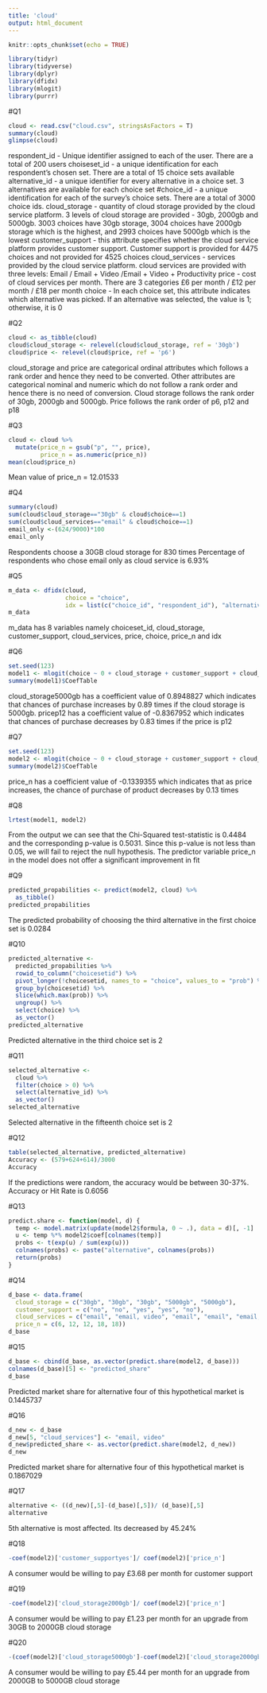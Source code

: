 ```yaml
---
title: 'cloud'
output: html_document
---
```


```r
knitr::opts_chunk$set(echo = TRUE)
```

```r
library(tidyr)
library(tidyverse)
library(dplyr)
library(dfidx)
library(mlogit)
library(purrr)
```
#Q1
```r
cloud <- read.csv("cloud.csv", stringsAsFactors = T)
summary(cloud)
glimpse(cloud)
```
respondent_id - Unique identifier assigned to each of the user. There are a total of 200 users
choiseset_id - a unique identification for each respondent's chosen set. There are a total of 15 choice sets available
alternative_id - a unique identifier for every alternative in a choice set. 3 alternatives are available for each choice set
#choice_id - a unique identification for each of the survey's choice sets. There are a total of 3000 choice ids. 
cloud_storage - quantity of cloud storage provided by the cloud service platform. 3 levels of cloud storage are provided - 30gb, 2000gb and 5000gb. 3003 choices have 30gb storage, 3004 choices have 2000gb storage which is the highest, and 2993 choices have 5000gb which is the lowest
customer_support - this attribute specifies whether the cloud service platform provides customer support. Customer support is provided for 4475 choices and not provided for 4525 choices
cloud_services - services provided by the cloud service platform. 
cloud services are provided with three levels: Email / Email + Video /Email + Video + Productivity
price - cost of cloud services per month. There are 3 categories £6 per month / £12 per month / £18 per month
choice - In each choice set, this attribute indicates which alternative was picked. If an alternative was selected, the value is 1; otherwise, it is 0

#Q2
```r
cloud <- as_tibble(cloud)
cloud$cloud_storage <- relevel(cloud$cloud_storage, ref = '30gb')
cloud$price <- relevel(cloud$price, ref = 'p6')
```
cloud_storage and price are categorical ordinal attributes which follows a rank order and hence they need to be converted. Other attributes are categorical nominal and numeric which do not follow a rank order and hence there is no need of conversion. Cloud storage follows the rank order of 30gb, 2000gb and 5000gb. Price follows the rank order of p6, p12 and p18

#Q3
```r
cloud <- cloud %>% 
  mutate(price_n = gsub("p", "", price),
         price_n = as.numeric(price_n))
mean(cloud$price_n)
```
Mean value of price_n = 12.01533

#Q4
```r
summary(cloud)
sum(cloud$cloud_storage=="30gb" & cloud$choice==1)
sum(cloud$cloud_services=="email" & cloud$choice==1)
email_only <-(624/9000)*100
email_only
```
Respondents choose a 30GB cloud storage for 830 times
Percentage of respondents who chose email only as cloud service is 6.93%

#Q5
```r
m_data <- dfidx(cloud, 
                choice = "choice", 
                idx = list(c("choice_id", "respondent_id"), "alternative_id"))
m_data
```
m_data has 8 variables namely choiceset_id, cloud_storage, customer_support, cloud_services, price, choice, price_n and idx

#Q6
```r
set.seed(123) 
model1 <- mlogit(choice ~ 0 + cloud_storage + customer_support + cloud_services + price, data = m_data)
summary(model1)$CoefTable
```
cloud_storage5000gb has a coefficient value of 0.8948827 which indicates that chances of purchase increases by 0.89 times if the cloud storage is 5000gb. pricep12 has a coefficient value of -0.8367952 which indicates that chances of purchase decreases by 0.83 times if the price is p12

#Q7
```r
set.seed(123) 
model2 <- mlogit(choice ~ 0 + cloud_storage + customer_support + cloud_services + price_n, data = m_data)
summary(model2)$CoefTable
```
price_n has a coefficient value of -0.1339355 which indicates that as price increases, the chance of purchase of product decreases by 0.13 times

#Q8
```r
lrtest(model1, model2)
```
From the output we can see that the Chi-Squared test-statistic is 0.4484 and the corresponding p-value is 0.5031. Since this p-value is not less than 0.05, we will fail to reject the null hypothesis. The predictor variable price_n in the model does not offer a significant improvement in fit

#Q9
```r
predicted_propabilities <- predict(model2, cloud) %>% 
  as_tibble()
predicted_propabilities
```
The predicted probability of choosing the third alternative in the first choice set is 0.0284

#Q10
```r
predicted_alternative <-
  predicted_propabilities %>% 
  rowid_to_column("choicesetid") %>% 
  pivot_longer(!choicesetid, names_to = "choice", values_to = "prob") %>% 
  group_by(choicesetid) %>% 
  slice(which.max(prob)) %>% 
  ungroup() %>% 
  select(choice) %>% 
  as_vector()
predicted_alternative
```
Predicted alternative in the third choice set is 2

#Q11
```r
selected_alternative <- 
  cloud %>% 
  filter(choice > 0) %>% 
  select(alternative_id) %>% 
  as_vector()
selected_alternative
```
Selected alternative in the fifteenth choice set is 2

#Q12
```r
table(selected_alternative, predicted_alternative)
Accuracy <- (579+624+614)/3000
Accuracy
```
If the predictions were random, the accuracy would be between 30-37%. Accuracy or Hit Rate is 0.6056

#Q13
```r
predict.share <- function(model, d) {
  temp <- model.matrix(update(model2$formula, 0 ~ .), data = d)[, -1]
  u <- temp %*% model2$coef[colnames(temp)] 
  probs <- t(exp(u) / sum(exp(u))) 
  colnames(probs) <- paste("alternative", colnames(probs))
  return(probs)
}
```

#Q14
```r
d_base <- data.frame(
  cloud_storage = c("30gb", "30gb", "30gb", "5000gb", "5000gb"),
  customer_support = c("no", "no", "yes", "yes", "no"),
  cloud_services = c("email", "email, video", "email", "email", "email, video, productivity"),
  price_n = c(6, 12, 12, 18, 18))
d_base
```

#Q15
```r
d_base <- cbind(d_base, as.vector(predict.share(model2, d_base)))
colnames(d_base)[5] <- "predicted_share"
d_base
```
Predicted market share for alternative four of this hypothetical market is 0.1445737

#Q16
```r
d_new <- d_base
d_new[5, "cloud_services"] <- "email, video"
d_new$predicted_share <- as.vector(predict.share(model2, d_new))
d_new
```
Predicted market share for alternative four of this hypothetical market is 0.1867029

#Q17
```r
alternative <- ((d_new)[,5]-(d_base)[,5])/ (d_base)[,5]
alternative
```
5th alternative is most affected. Its decreased by 45.24%

#Q18
```r
-coef(model2)['customer_supportyes']/ coef(model2)['price_n']
```
A consumer would be willing to pay £3.68 per month for customer support

#Q19
```r
-coef(model2)['cloud_storage2000gb']/ coef(model2)['price_n']
```
A consumer would be willing to pay £1.23 per month for an upgrade from 30GB to 2000GB cloud storage

#Q20
```r
-(coef(model2)['cloud_storage5000gb']-coef(model2)['cloud_storage2000gb'])/ coef(model2)['price_n']
```
A consumer would be willing to pay £5.44 per month for an upgrade from 2000GB to 5000GB cloud storage
